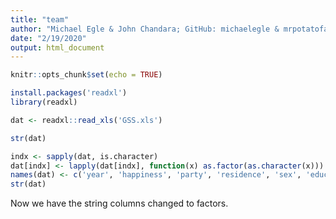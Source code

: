 ```yaml
---
title: "team"
author: "Michael Egle & John Chandara; GitHub: michaelegle & mrpotatofactory"
date: "2/19/2020"
output: html_document
---
```


```r
knitr::opts_chunk$set(echo = TRUE)
```

```r
install.packages('readxl')
library(readxl)
```
```r
dat <- readxl::read_xls('GSS.xls')
```
```r
str(dat)
```
```r
indx <- sapply(dat, is.character)
dat[indx] <- lapply(dat[indx], function(x) as.factor(as.character(x)))
names(dat) <- c('year', 'happiness', 'party', 'residence', 'sex', 'education', 'children', 'marriage', 'id', 'ballot')
str(dat)
```

Now we have the string columns changed to factors.
